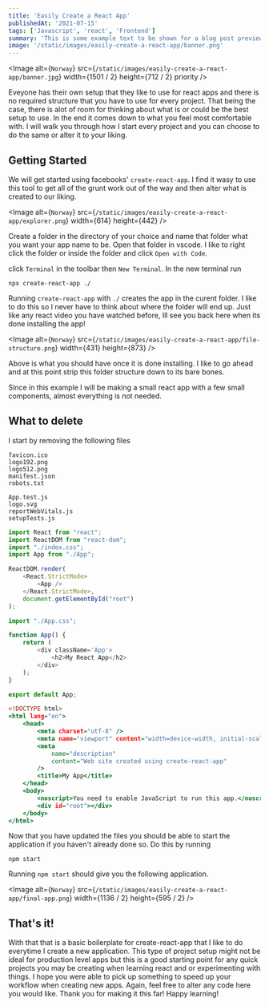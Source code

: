 ```yaml
---
title: 'Easily Create a React App'
publishedAt: '2021-07-15'
tags: ['Javascript', 'react', 'Frontend']
summary: 'This is some example text to be shown for a blog post preview.'
image: '/static/images/easily-create-a-react-app/banner.png'
---
```


<Image
  alt={`Norway`}
  src={`/static/images/easily-create-a-react-app/banner.jpg`}
  width={1501 / 2}
  height={712 / 2}
  priority
/>

Eveyone has their own setup that they like to use for react apps and there is no required structure that you have to use for every project. That being the case, there is alot of room for thinking about what is or could be the best setup to use. In the end it comes down to what you feel most comfortable with. I will walk you through how I start every project and you can choose to do the same or alter it to your liking.

## Getting Started

We will get started using facebooks' `create-react-app`. I find it wasy to use this tool to get all of the grunt work out of the way and then alter what is created to our liking.

<Image
  alt={`Norway`}
  src={`/static/images/easily-create-a-react-app/explorer.png`}
  width={614}
  height={442}
/>

Create a folder in the directory of your choice and name that folder what you want your app name to be. Open that folder in vscode. I like to right click the folder or inside the folder and click `Open with Code`.

click `Terminal` in the toolbar then `New Terminal`. In the new terminal run

```shell:Terminal
npx create-react-app ./
```

Running `create-react-app` with `./` creates the app in the curent folder. I like to do this so I never have to think about where the folder will end up. Just like any react video you have watched before, Ill see you back here when its done installing the app!

<Image
  alt={`Norway`}
  src={`/static/images/easily-create-a-react-app/file-structure.png`}
  width={431}
  height={873}
/>

Above is what you should have once it is done installing. I like to go ahead and at this point strip this folder structure down to its bare bones.

Since in this example I will be making a small react app with a few small components, almost everything is not needed.

## What to delete

I start by removing the following files

```shell
favicon.ico
logo192.png
logo512.png
manifest.json
robots.txt

App.test.js
logo.svg
reportWebVitals.js
setupTests.js
```

```jsx:index.js
import React from "react";
import ReactDOM from "react-dom";
import "./index.css";
import App from "./App";

ReactDOM.render(
    <React.StrictMode>
        <App />
    </React.StrictMode>,
    document.getElementById("root")
);
```

```jsx:App.js
import "./App.css";

function App() {
    return (
        <div className='App'>
            <h2>My React App</h2>
        </div>
    );
}

export default App;
```

```html:index.html
<!DOCTYPE html>
<html lang="en">
    <head>
        <meta charset="utf-8" />
        <meta name="viewport" content="width=device-width, initial-scale=1" />
        <meta
            name="description"
            content="Web site created using create-react-app"
        />
        <title>My App</title>
    </head>
    <body>
        <noscript>You need to enable JavaScript to run this app.</noscript>
        <div id="root"></div>
    </body>
</html>
```

Now that you have updated the files you should be able to start the application if you haven't already done so. Do this by running

```shell
npm start
```

Running `npm start` should give you the following application.

<Image
  alt={`Norway`}
  src={`/static/images/easily-create-a-react-app/final-app.png`}
  width={1136 / 2}
  height={595 / 2}
/>

## That's it!

With that that is a basic boilerplate for create-react-app that I like to do everytime I create a new application. This type of project setup might not be ideal for production level apps but this is a good starting point for any quick projects you may be creating when learning react and or experimenting with things. I hope you were able to pick up something to speed up your workflow when creating new apps. Again, feel free to alter any code here you would like. Thank you for making it this far! Happy learning!
